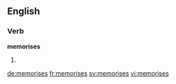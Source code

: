 ==English==

===Verb===
'''memorises'''

# {{third-person singular of|memorise}}

[[de:memorises]]
[[fr:memorises]]
[[sv:memorises]]
[[vi:memorises]]